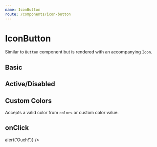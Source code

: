 ```yaml
---
name: IconButton
route: /components/icon-button
---
```



# IconButton

Similar to `Button` component but is rendered with an accompanying `Icon`.

<PropsTable of={IconButton} />

## Basic

<Playground>
  <List direction="vertical">
    <IconButton icon="triangle-right" />
    <IconButton icon="triangle-right" label="With Label" />
  </List>
</Playground>

## Active/Disabled

<Playground>
  <List direction="vertical">
    <IconButton active icon="triangle-right" />
    <IconButton disabled icon="triangle-right" />
    <IconButton active disabled icon="triangle-right" />
  </List>
</Playground>

## Custom Colors

Accepts a valid color from `colors` or custom color value.

<Playground>
  <List direction="vertical">
    <IconButton color="green7" icon="triangle-right" label="green7" />
    <IconButton color="red2" icon="triangle-right" label="red2" />
    <IconButton color="#abcdef" icon="triangle-right" label="#abcdef" />
  </List>
</Playground>

## onClick

<Playground>
  <IconButton
    icon="triangle-right"
    label="Click me!"
    onClick={() => alert('Ouch!')}
  />
</Playground>
